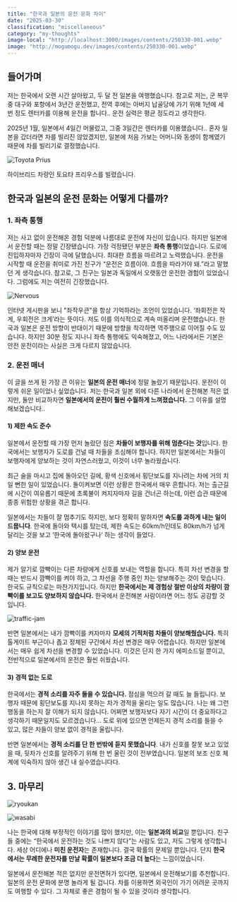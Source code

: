```yaml
---
title: "한국과 일본의 운전 문화 차이"
date: "2025-03-30"
classification: "miscellaneous"
category: "my-thoughts"
image-local: "http://localhost:3000/images/contents/250330-001.webp"
image: "http://mogumogu.dev/images/contents/250330-001.webp"
---
```


## 들어가며

저는 한국에서 오랜 시간 살아왔고, 두 달 전 일본을 여행했습니다. 참고로 저는, 군 복무 중 대구와 포항에서 3년간 운전했고, 전역 후에는 아버지 납골당에 가기 위해 1년에 세 번 정도 렌터카를 이용해 운전을 합니다.. 운전 실력은 평균 정도라고 생각한다.

2025년 1월, 일본에서 4일간 머물렀고, 그중 3일간은 렌터카를 이용했습니다.. 혼자 일본을 갔더라면 차를 빌리진 않았겠지만, 일본에 처음 가보는 어머니와 동생이 함께였기 때문에 차를 빌리기로 결정했습니다.

![Toyota Prius](http://localhost:3000/images/contents/250330-001.webp)

하이브리드 차량인 토요타 프리우스를 빌렸습니다.

## 한국과 일본의 운전 문화는 어떻게 다를까?

### 1. 좌측 통행

저는 사고 없이 운전해온 경험 덕분에 나름대로 운전에 자신이 있습니다. 하지만 일본에서 운전할 때는 정말 긴장됐습니다. 가장 걱정됐던 부분은 **좌측 통행**이었습니다. 도로에 진입하자마자 긴장이 극에 달했습니다. 최대한 흐름을 따르려고 노력했습니다. 운전을 시작할 때 운전을 취미로 가진 친구가 “운전은 흐름이야. 흐름을 따라가야 돼.”라고 말했던 게 생각습니다. 참고로, 그 친구는 일본과 독일에서 오랫동안 운전한 경험이 있었습니다. 그럼에도 저는 여전히 긴장했습니다.

![Nervous](http://localhost:3000/images/contents/250330-002.webp)

인터넷 게시판을 보니 "좌작우큰"을 항상 기억하라는 조언이 있었습니다. ‘좌회전은 작게, 우회전은 크게’라는 뜻이다. 저도 이를 의식적으로 계속 떠올리며 운전했습니다. 한국과 일본은 운전 방향이 반대이기 때문에 방향을 착각하면 역주행으로 이어질 수도 있습니다. 하지만 30분 정도 지나니 좌측 통행에도 익숙해졌고, 어느 나라에서든 기본은 안전 운전이라는 사실은 크게 다르지 않았습니다.

### 2. 운전 매너

이 글을 쓰게 된 가장 큰 이유는 **일본의 운전 매너**에 정말 놀랐기 때문입니다. 운전이 이렇게 쉬운 일이었나 싶었습니다. 저는 한국과 일본 외에 다른 나라에서 운전해본 적은 없지만, 둘만 비교하자면 **일본에서의 운전이 훨씬 수월하게 느껴졌습니다.** 그 이유를 설명해보겠습니다..

#### 1) 제한 속도 준수

일본에서 운전할 때 가장 먼저 놀랐던 점은 **차들이 보행자를 위해 멈춘다는 것**입니다. 한국에서는 보행자가 도로를 건널 때 차들을 조심해야 합니다. 하지만 일본에서는 차들이 보행자에게 양보하는 것이 자연스러웠고, 이것이 너무 놀라웠습니다.

최근 술을 마시고 집에 돌아오던 길에, 황색 신호에서 횡단보도를 지나려는 차에 거의 치일 뻔한 일이 있었습니다. 돌이켜보면 이런 상황은 한국에서 매우 흔합니다. 저는 출근길에 시간이 여유롭기 때문에 초록불이 켜지자마자 길을 건너곤 하는데, 이런 습관 때문에 종종 위험한 상황을 겪곤 합니다.

일본에서는 차들이 잘 멈추기도 하지만, 보다 정확히 말하자면 **속도를 과하게 내는 일이 드뭅니다**. 한국에 돌아와 택시를 탔는데, 제한 속도는 60km/h인데도 80km/h가 넘게 달리는 것을 보고 ‘한국에 돌아왔구나’ 하는 생각이 들었다.

#### 2) 양보 운전

제가 알기로 깜빡이는 다른 차량에게 신호를 보내는 역할을 합니다. 특히 차선 변경을 할 때는 반드시 깜빡이를 켜야 하고, 그 차선을 주행 중인 차는 양보해주는 것이 맞습니다. 한국도 규칙으로는 마찬가지입니다. 하지만 **한국에서는 제 경험상 절반 이상의 차량이 깜빡이를 보고도 양보하지 않습니다.** 한국에서 운전해본 사람이라면 어느 정도 공감할 것입니다.

![traffic-jam](http://localhost:3000/images/contents/250330-003.webp)

반면 일본에서는 내가 깜빡이를 켜자마자 **모세의 기적처럼 차들이 양보해줬습니다.** 특히 톨게이트 부근이나 좁고 정체된 구간에서 차선 변경은 매우 어렵습니다. 하지만 일본에서는 매우 쉽게 차선을 변경할 수 있었습니다. 이것은 단지 한 가지 에피소드일 뿐이고, 전반적으로 일본에서의 운전은 훨씬 쉬웠습니다.

#### 3) 경적 없는 도로

한국에서는 **경적 소리를 자주 들을 수 있습니다.** 점심을 먹으러 갈 때도 늘 들립니다. 보행자 때문에 횡단보도를 지나지 못하는 차가 경적을 울리는 일도 많습니다. 나는 왜 그런 행동을 하는지 잘 이해가 되지 않습니다. 어쩌면 보행자보다 자기 시간이 더 중요하다고 생각하기 때문일지도 모르겠습니다... 도로 위에 있으면 언제든지 경적 소리를 들을 수 있고, 많은 차들이 양보 없이 경적을 울립니다.

반면 일본에서는 **경적 소리를 단 한 번밖에 듣지 못했습니다**. 내가 신호를 잘못 보고 있었을 때, 뒷차가 신호를 알려주기 위해 한 번 울린 것이 전부였습니다. 일본의 보조 신호 체계에 익숙하지 않아 생긴 내 실수였습니다다.

## 3. 마무리

![ryoukan](http://localhost:3000/images/contents/250330-007.webp)

![wasabi](http://localhost:3000/images/contents/250330-008.webp)

나는 한국에 대해 부정적인 이야기를 많이 했지만, 이는 **일본과의 비교**일 뿐입니다. 친구들 중에는 “한국에서 운전하는 것도 나쁘지 않다”는 사람도 있고, 저도 그렇게 생각합니다. 세상 어디에나 **미친 운전자**는 존재합니다. 결국 확률의 문제일 뿐입니다. 단지 **한국에서는 무례한 운전자를 만날 확률이 일본보다 조금 더 높다**는 느낌이었습니다.

일본에서 운전해본 적은 없지만 운전면허가 있다면, 일본에서 운전해보기를 추천합니다. 일본의 운전 문화에 분명 놀라게 될 겁니다. 차를 이용하면 외국인이 가기 어려운 곳까지도 여행할 수 있다. 그 자체로 좋은 경험이 될 수 있을 것이라 생각합니다.
